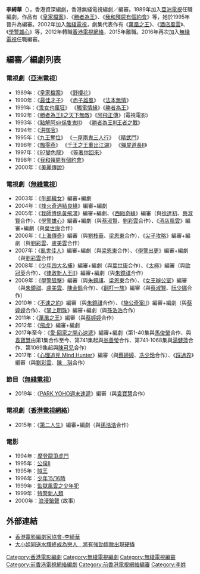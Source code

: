 '''李綺華'''（{{lang-en|Anna Lee}}），香港資深編劇，香港無綫電視編劇／編審。1989年加入[[亞洲電視|亞洲電視]]任職編劇，作品有《[[皇家檔案|皇家檔案]]》、《[[勝者為王|勝者為王]]》、《[[我和殭屍有個約會|我和殭屍有個約會]]》等，她於1995年晉升為編審。2002年加入[[無綫電視|無綫電視]]，劇集代表作有《[[萬凰之王|萬凰之王]]》、《[[酒店風雲|酒店風雲]]》、《[[學警雄心|學警雄心]]》等，2012年轉職[[香港電視網絡|香港電視網絡]]，2015年離職。2016年再次加入[[無綫電視|無綫電視]]任職編審。

==編審／編劇列表==
===電視劇（[[亞洲電視|亞洲電視]]）===
*1989年：《[[皇家檔案|皇家檔案]]》 《[[野櫻花|野櫻花]]》 
*1990年：《[[最佳才子|最佳才子]]》 《[[赤子雄風|赤子雄風]]》 《[[法本無情|法本無情]]》
*1991年：《[[乖女也瘋狂|乖女也瘋狂]]》 《[[觸電情緣|觸電情緣]]》《[[勝者為王|勝者為王]]》
*1992年：《[[勝者為王II天下無敵|勝者為王II之天下無敵]]》《[[阿飛正傳|阿飛正傳]]》(電視電影)
*1993年：《[[點解阿sir係隻鬼II|點解阿sir係隻鬼II]]》 《[[勝者為王III王者之戰|勝者為王III王者之戰]]》
*1994年：《[[洪熙官_(電視劇)|洪熙官]]》
*1995年：《[[九王奪位|九王奪位]]》 《[[一屋兩鬼三人行|一屋兩鬼三人行]]》 《[[精武門_(電視劇)|精武門]]》
*1996年：《[[飄零燕_(電視劇)|飄零燕]]》 《[[千王之王重出江湖|千王之王重出江湖]]》 《[[殭屍道長II|殭屍道長II]]》
*1997年：《[[97變色龍|97變色龍]]》 《[[等著你回來|等著你回來]]》
*1998年：《[[我和殭屍有個約會|我和殭屍有個約會]]》
*2000年：《[[美麗傳說|美麗傳說]]》

===電視劇（[[無綫電視|無綫電視]]）===
*2003年：《[[牛郎織女_(無綫電視劇)|牛郎織女]]》編審+編劇
*2004年：《[[烽火奇遇結良緣|烽火奇遇結良緣]]》編審+編劇
*2005年：《[[我師傅係黃飛鴻|我師傅係黃飛鴻]]》編審+編劇、《[[西廂奇緣|西廂奇緣]]》編審（與[[徐達初|徐達初]]、[[蔡淑賢|蔡淑賢]]合作）、《[[學警雄心|學警雄心]]》編審+編劇（與[[蔡淑賢|蔡淑賢]]、[[劉彩雲|劉彩雲]]合作）、《[[酒店風雲|酒店風雲]]》編審+編劇（與[[葉世康|葉世康]]合作）
*2006年：《[[上海傳奇|上海傳奇]]》編審（與[[劉枝華|劉枝華]]、[[梁恩東|梁恩東]]合作）、《[[尖子攻略|尖子攻略]]》編審+編劇（與[[劉彩雲|劉彩雲]]、[[盧美雲|盧美雲]]合作）
*2007年：《[[亂世佳人_(2007年電視劇)|亂世佳人]]》編審+編劇（與[[梁恩東|梁恩東]]合作）、《[[學警出更|學警出更]]》編審+編劇（與[[劉彩雲|劉彩雲]]合作）
*2008年：《[[少年四大名捕_(2008年電視劇)|少年四大名捕]]》編審+編劇（與[[葉世康|葉世康]]合作）、《[[太極_(電視劇)|太極]]》編審（與[[歐冠英|歐冠英]]合作）、《[[律政新人王II|律政新人王II]]》編審+編劇（與[[朱鏡祺|朱鏡祺]]合作）
*2009年：《[[學警狙擊|學警狙擊]]》編審（與[[朱鏡祺|朱鏡祺]]、[[梁恩東|梁恩東]]合作）、《[[女王辦公室|女王辦公室]]》編審（與[[朱鏡祺|朱鏡祺]]、[[盧美雲|盧美雲]]、[[陳金鈴|陳金鈴]]合作）、《[[翻叮一族|翻叮一族]]》編審（與[[蔡淑賢|蔡淑賢]]、[[阮少娜|阮少娜]]合作） 
*2010年：《[[不速之約|不速之約]]》編審（與[[朱鏡祺|朱鏡祺]]合作）、《[[施公奇案II|施公奇案II]]》編審+編劇（與[[蔡婷婷|蔡婷婷]]合作）、《[[掌上明珠|掌上明珠]]》編審+編劇（與[[孫浩浩|孫浩浩]]合作）
*2011年：《[[萬凰之王|萬凰之王]]》編審（與[[蔡婷婷|蔡婷婷]]合作）
*2012年：《[[飛虎_(無綫電視劇)|飛虎]]》編審+編劇
*2017年至今：《[[愛·回家之開心速遞|愛·回家之開心速遞]]》編審+編劇（第1-40集與[[馬俊縈|馬俊縈]]合作、與[[袁寶慧|袁寶慧]]由第1集合作至今、第741集起與[[翁善瑩|翁善瑩]]合作、第741-1068集與[[湯健萍|湯健萍]]合作、第1069集起與[[陳可兒|陳可兒]]合作）
*2017年：《[[心理追兇_Mind_Hunter|心理追兇 Mind Hunter]]》編審（與[[蔡婷婷|蔡婷婷]]、[[冼少玲|冼少玲]]合作）、《[[踩過界|踩過界]]》編審（與[[劉彩雲|劉彩雲]]、[[陳琪_(編劇)|陳　琪]]合作）

===節目（[[無綫電視|無綫電視]]）===
*2019年：《[[PARK_YOHO週末速遞|PARK YOHO週末速遞]]》編審（與[[袁寶慧|袁寶慧]]合作）

===電視劇（[[香港電視網絡|香港電視網絡]]）===
*2015年：《[[第二人生_(電視劇)|第二人生]]》編審+編劇（與[[孫浩浩|孫浩浩]]合作）

=== 電影 ===
*1994年：[[摩登龍爭虎鬥|摩登龍爭虎鬥]]
*1995年：[[公僕II|公僕II]] 
*1995年：[[賊王_(電影)|賊王]]
*1996年：[[少年15/16時|少年15/16時]]
*1999年：[[監獄風雲之少年犯|監獄風雲之少年犯]] 
*1999年：[[特警新人類|特警新人類]]
*2000年：[[浪漫鎗聲|浪漫鎗聲]] (故事)

== 外部連結 ==
*[https://web.archive.org/web/20160608232226/http://hkswg.com/zh-hant/member/%E6%9D%8E%E7%B6%BA%E8%8F%AF 香港電影編劇家協會-李綺華]
*[https://www.hk01.com/%E5%8D%B3%E6%99%82%E5%A8%9B%E6%A8%82/206651/%E9%96%8B%E5%BF%83%E9%80%9F%E9%81%9E-%E5%A4%A7%E5%B0%8F%E5%A7%90%E5%90%8C%E9%80%81%E6%B0%B4%E8%BC%9D%E7%B5%82%E6%88%90%E7%82%BA%E6%88%80%E4%BA%BA-%E5%B0%87%E6%9C%89%E5%BC%B7%E5%8B%81%E6%83%85%E6%95%B5%E5%87%BA%E7%8F%BE%E7%A1%AC%E6%92%AC  大小姐同送水輝終成為戀人　將有強勁情敵出現硬撬] {{Wayback|url=https://www.hk01.com/%E5%8D%B3%E6%99%82%E5%A8%9B%E6%A8%82/206651/%E9%96%8B%E5%BF%83%E9%80%9F%E9%81%9E-%E5%A4%A7%E5%B0%8F%E5%A7%90%E5%90%8C%E9%80%81%E6%B0%B4%E8%BC%9D%E7%B5%82%E6%88%90%E7%82%BA%E6%88%80%E4%BA%BA-%E5%B0%87%E6%9C%89%E5%BC%B7%E5%8B%81%E6%83%85%E6%95%B5%E5%87%BA%E7%8F%BE%E7%A1%AC%E6%92%AC |date=20180704213336 }}
{{無綫電視劇集編審}}
[[Category:香港電影編劇|Category:香港電影編劇]]
[[Category:無綫電視編劇|Category:無綫電視編劇]]
[[Category:無綫電視編審|Category:無綫電視編審]]
[[Category:前香港電視網絡編劇|Category:前香港電視網絡編劇]]
[[Category:前香港電視網絡編審|Category:前香港電視網絡編審]]
[[Category:李姓|Category:李姓]]